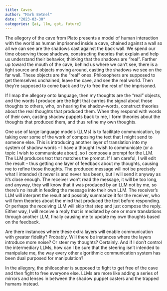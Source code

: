 ```yaml
---
title: Caves
author: "Mark Betnel"
date: "2023-03-30"
categories: [ai, llm, gpt, future]
---
```


The allegory of the cave from Plato presents a model of human interaction with the world as human imprisoned inside a cave, chained against a wall so all we can see are the shadows cast against the back wall.  We spend our time observing those shadows, constructing theories that explain and help us understand their behavior, thinking that the shadows are "real".  Farther up toward the mouth of the cave, behind us where we can't see, there is a light source and objects moving around, casting the shadows we see on the far wall.  These objects are the "real" ones.  Philosophers are supposed to get themselves unchained, leave the cave, and see the real world.  Then they're supposed to come back and try to free the rest of the imprisoned.

If I map the allegory onto language, then my thoughts are the "real" objects, and the words I produce are the light that carries the signal about those thoughts to others, who, on hearing the shadow-words, construct theories about the real thoughts that produced them.  When they respond with words of their own, casting shadow puppets back to me, I form theories about the thoughts that produced them, and thus refine my own thoughts. 

One use of large language models (LLMs) is to facilitate communication, by taking over some of the work of composing the text that I might send to someone else.  This is introducing another layer of translation into my system of shadow words -- I have a thought I wish to communicate (or a topic I wish to communicate about), so I compose a prompt for the LLM.  The LLM produces text that matches the prompt.  If I am careful, I will edit the result -- thus getting one layer of feedback about my thoughts, causing me to refine those thoughts.  The produced message will not be precisely what I intended (it never is and never has been), but I will send it anyway as it's close enough.  The receiver won't read the message, it will be too long, and anyway, they will know that it was produced by an LLM not by me, so there's no insult in feeding the message into their own LLM.  The receiver's LLM will interpret the result and possibly summarize it for the receiver, who will form theories about the mind that produced the text before responding.  Or perhaps the receiving LLM will skip that step and just compose the reply.  Either way, I will receive a reply that is mediated by one or more translations through another LLM, finally causing me to update my own thoughts based on the feedback.

Are there instances where these extra layers will enable communication with greater fidelity?  Probably.  Will there be instances where the layers introduce more noise? Or steer my thoughts? Certainly.  And if I don't control the intermediary LLMs, how can I be sure that the steering isn't intended to manipulate me, the way every other algorithmic communication system has been dual purposed for manipulation?

In the allegory, the philosopher is supposed to fight to get free of the cave and then fight to free everyone else.  LLMs are more like adding a series of mirrors and lenses in between the shadow puppet casters and the trapped humans instead.   